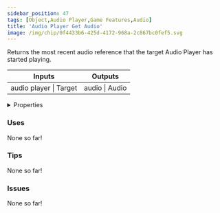 ```yaml
---
sidebar_position: 47
tags: [Object,Audio Player,Game Features,Audio]
title: 'Audio Player Get Audio'
image: /img/chip/0f4433b6-425d-4172-968a-2c867bc0fef5.svg
---
```


Returns the most recent audio reference that the target Audio Player has started playing.



<IChip uuid="0f4433b6-425d-4172-968a-2c867bc0fef5"/>

<table><thead><tr><th>Inputs</th><th>Outputs</th></tr></thead><tbody><tr><td>audio player | Target</td><td>audio | Audio</td></tr></tbody></table>

<details>
  <summary>Properties</summary>
  <div>
    <div>
    <table>
      <tbody>
        <tr>
          <td>Is beta required?</td>
          <td>No</td>
        </tr>
        <tr>
          <td>Is chip a trolling risk?</td>
          <td>No</td>
        </tr>
        <tr>
          <td>Is chip a role assignment risk?</td>
          <td>No</td>
        </tr>
        <tr>
          <td>Chip UUID</td>
          <td>0f4433b6-425d-4172-968a-2c867bc0fef5</td>
        </tr>
        <tr>
          <td>Room availability</td>
          <td>Available everywhere</td>
        </tr>
      </tbody>
    </table>
    </div>
  </div>
</details>

### Uses

None so far!

### Tips

None so far!

### Issues

None so far!